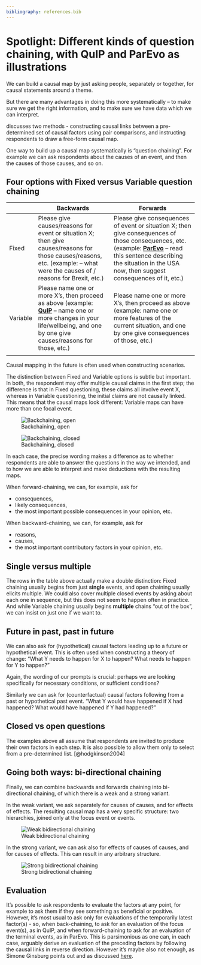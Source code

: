 ```yaml
---
bibliography: references.bib
---
```


# Spotlight: Different kinds of question chaining, with QuIP and ParEvo as illustrations

We can build a causal map by just asking people, separately or together, for causal statements around a theme.

But there are many advantages in doing this more systematically -- to make sure we get the right information, and to make sure we have data which we can interpret.

discusses two methods - constructing causal links between a pre-determined set of causal factors using pair comparisons, and instructing respondents to draw a free-form causal map.

One way to build up a causal map systematically is "question chaining". For example we can ask respondents about the causes of an event, and then the causes of those causes, and so on.

## Four options with Fixed versus Variable question chaining

+----------+----------------------------------------------------------------------------------------------------------------------------------------------------------------------------------------------------------------------+------------------------------------------------------------------------------------------------------------------------------------------------------------------------------------------------------------------------------------------------------+
|          | Backwards                                                                                                                                                                                                            | Forwards                                                                                                                                                                                                                                             |
+==========+======================================================================================================================================================================================================================+======================================================================================================================================================================================================================================================+
| Fixed    | Please give causes/reasons for event or situation X; then give causes/reasons for those causes/reasons, etc. (example: -- what were the causes of / reasons for Brexit, etc.)                                        | Please give consequences of event or situation X; then give consequences of those consequences, etc. (example: [**ParEvo**](http://parevo.org) -- read this sentence describing the situation in the USA now, then suggest consequences of it, etc.) |
+----------+----------------------------------------------------------------------------------------------------------------------------------------------------------------------------------------------------------------------+------------------------------------------------------------------------------------------------------------------------------------------------------------------------------------------------------------------------------------------------------+
| Variable | Please name one or more X's, then proceed as above (example: [**QuIP**](https://bathsdr.org/about-the-quip/) -- name one or more changes in your life/wellbeing, and one by one give causes/reasons for those, etc.) | Please name one or more X's, then proceed as above (example: name one or more features of the current situation, and one by one give consequences of those, etc.)                                                                                    |
+----------+----------------------------------------------------------------------------------------------------------------------------------------------------------------------------------------------------------------------+------------------------------------------------------------------------------------------------------------------------------------------------------------------------------------------------------------------------------------------------------+
|          |                                                                                                                                                                                                                      |                                                                                                                                                                                                                                                      |
+----------+----------------------------------------------------------------------------------------------------------------------------------------------------------------------------------------------------------------------+------------------------------------------------------------------------------------------------------------------------------------------------------------------------------------------------------------------------------------------------------+

Causal mapping in the future is often used when constructing scenarios.

The distinction between Fixed and Variable options is subtle but important. In both, the respondent may offer multiple causal claims in the first step; the difference is that in Fixed questioning, these claims all involve event X, whereas in Variable questioning, the initial claims are not causally linked. This means that the causal maps look different: Variable maps can have more than one focal event.

![Backchaining, open](_assets/image-20210215085948227.png)

![Backchaining, closed](_assets/image-20210215090049648.png)

In each case, the precise wording makes a difference as to whether respondents are able to answer the questions in the way we intended, and to how we are able to interpret and make deductions with the resulting maps.

When forward-chaining, we can, for example, ask for

-   consequences,
-   likely consequences,
-   the most important possible consequences in your opinion, etc.

When backward-chaining, we can, for example, ask for

-   reasons,
-   causes,
-   the most important contributory factors in your opinion, etc.

## Single versus multiple

The rows in the table above actually make a double distinction: Fixed chaining usually begins from just **single** events, and open chaining usually elicits multiple. We could also cover multiple closed events by asking about each one in sequence, but this does not seem to happen often in practice. And while Variable chaining usually begins **multiple** chains "out of the box", we can insist on just one if we want to.

## Future in past, past in future

We can also ask for (hypothetical) causal factors leading up to a future or hypothetical event. This is often used when constructing a theory of change: "What Y needs to happen for X to happen? What needs to happen for Y to happen?"

Again, the wording of our prompts is crucial: perhaps we are looking specifically for necessary conditions, or sufficient conditions?

Similarly we can ask for (counterfactual) causal factors following from a past or hypothetical past event. "What Y would have happened if X had happened? What would have happened if Y had happened?"

## Closed vs open questions

The examples above all assume that respondents are invited to produce their own factors in each step. It is also possible to allow them only to select from a pre-determined list. [@hodgkinson2004]

## Going both ways: bi-directional chaining

Finally, we can combine backwards and forwards chaining into bi-directional chaining, of which there is a weak and a strong variant.

In the weak variant, we ask separately for causes of causes, and for effects of effects. The resulting causal map has a very specific structure: two hierarchies, joined only at the focus event or events.

![Weak bidirectional chaining](_assets/image-20210215094522576.png)

In the strong variant, we can ask also for effects of causes of causes, and for causes of effects. This can result in any arbitrary structure.

![Strong bidirectional chaining](_assets/image-20210215094737856.png)

## Evaluation

It's possible to ask respondents to evaluate the factors at any point, for example to ask them if they see something as beneficial or positive. However, it's most usual to ask only for evaluations of the temporarily latest factor(s) - so, when back-chaining, to ask for an evaluation of the focus event(s), as in QuIP, and when forward-chaining to ask for an evaluation of the terminal events, as in ParEvo. This is parsimonious as one can, in each case, arguably derive an evaluation of the preceding factors by following the causal links in reverse direction. However it's maybe also not enough, as Simone Ginsburg points out and as discussed [here](https://journals.sfu.ca/jmde/index.php/jmde_1/article/view/563).
